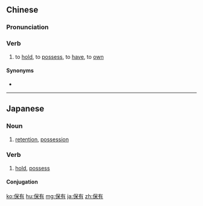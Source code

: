 ==Chinese==
{{zh-forms}}

===Pronunciation===
{{zh-pron
|m=bǎoyǒu
|c=bou2 jau5
|h=pfs=pó-yû
|mn=pó-iú
|cat=v
}}

===Verb===
{{zh-verb}}

# to [[hold]], to [[possess]], to [[have]], to [[own]]

====Synonyms====
* {{zh-l|擁有}}

----

==Japanese==
{{ja-kanjitab|ほ|ゆう|yomi=on}}

===Noun===
{{ja-noun|ほゆう}}

# [[retention]], [[possession]]

===Verb===
{{ja-verb-suru|tr=trans|ほゆう}}

# [[hold]], [[possess]]
#: {{ja-usex|世界遺産を保有していない国|せかい いさん を ほゆう していない くに|countries without World Heritage Sites}}

====Conjugation====
{{ja-suru|ほゆう}}

[[ko:保有]]
[[hu:保有]]
[[mg:保有]]
[[ja:保有]]
[[zh:保有]]